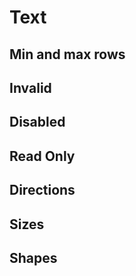 
# Text

<Story id="inputs-textarea--base" />
<Props />

## Min and max rows
<Story id="inputs-textarea--min-and-max-rows" />


## Invalid
<Story id="inputs-textarea--invalid" />

## Disabled
<Story id="inputs-textarea--disabled" />

## Read Only
<Story id="inputs-textarea--read-only" />

## Directions
<Story id="inputs-textarea--directions" />

## Sizes
<Story id="inputs-textarea--sizes" />

## Shapes
<Story id="inputs-textarea--shapes" />
